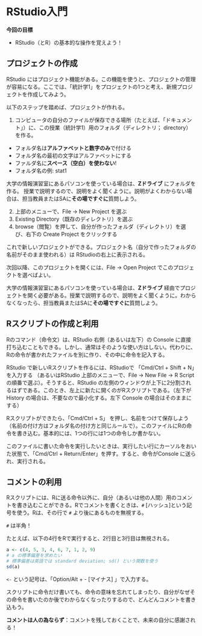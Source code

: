 # RStudio入門

**今回の目標**

-   RStudio（とR）の基本的な操作を覚えよう！

## プロジェクトの作成 {#sec-projects}

RStudio にはプロジェクト機能がある。この機能を使うと、プロジェクトの管理が容易になる。ここでは、「統計学1」をプロジェクトの1つと考え、新規プロジェクトを作成してみよう。

以下のステップを踏めば、プロジェクトが作れる。

1.  コンピュータの自分のファイルが保存できる場所（たとえば、「ドキュメント」）に、この授業（統計学1）用のフォルダ（ディレクトリ； directory）を作る。

-   フォルダ名は**アルファベットと数字のみ**で付ける
-   フォルダ名の最初の文字はアルファベットにする
-   ファルダ名に**スペース（空白）を使わない**!
-   フォルダ名の例: stat1

::: callout-important
大学の情報演習室にあるパソコンを使っている場合は、**Zドライブ** にフォルダを作る。 授業で説明するので、説明をよく聞くように。説明がよくわからない場合は、担当教員またはSAに**その場ですぐに**質問しよう。
:::

2.  上部のメニューで、File -\> New Project を選ぶ
3.  Existing Directory（既存のディレクトリ）を選ぶ
4.  browse（閲覧）を押して、自分が作ったフォルダ（ディレクトリ）を選び、右下の Create Project をクリックする

これで新しいプロジェクトができる。プロジェクト名（自分で作ったフォルダの名前がそのまま使われる）は RStudioの右上に表示される。

次回以降、このプロジェクトを開くには、File -\> Open Project でこのプロジェクトを選べばよい。

::: callout-important
大学の情報演習室にあるパソコンを使っている場合は、**Zドライブ** 経由でプロジェクトを開く必要がある。授業で説明するので、説明をよく聞くように。わからなくなったら、担当教員またはSAに**その場ですぐに**質問しよう。
:::

## Rスクリプトの作成と利用 {#sec-scripts}

Rのコマンド（命令文）は、RStudio 右側（あるいは左下）の Console に直接打ち込むこともできる。しかし、通常はそのような使い方はしない。代わりに、Rの命令が書かれたファイルを別に作り、その中に命令を記入する。

RStudio で新しいRスクリプトを作るには、RStudioで 「Cmd/Ctrl + Shift + N」を入力する （あるいはRStudio 上部のメニューで、File -\> New File -\> R Script の順番で選ぶ）。そうすると、RStudio の左側のウィンドウが上下に2分割されるはずである。このとき、左上に新たに開くのがRスクリプトである。（左下が History の場合は、不要なので最小化する。左下 Console の場合はそのままにする）

Rスクリプトができたら、「Cmd/Ctrl + S」 を押し、名前をつけて保存しよう（名前の付け方はフォルダ名の付け方と同じルールで）。このファイルにRの命令を書き込む。基本的には、1つの行には1つの命令しか書かない。

このファイルに書いた命令を実行したいときは、実行したい行にカーソルをおいた状態で、「Cmd/Ctrl + Return/Enter」を押す。すると、命令がConsole に送られ、実行される。

## コメントの利用 {#sec-comments}

Rスクリプトには、Rに送る命令以外に、自分（あるいは他の人間）用のコメントを書き込むことができる。Rでコメントを書くときは、`#` \[ハッシュ\]という記号を使う。Rは、その行で `#` より後にあるものを無視する。

::: callout-warning
`#` は半角！
:::

たとえば、以下の4行をRで実行すると、2行目と3行目は無視される。

```r
a <- c(4, 5, 3, 4, 6, 7, 1, 2, 9)
# a の標準偏差を求めたい
# 標準偏差は英語では standard deviation; sd() という関数を使う
sd(a)
```

::: callout-tip
`<-` という記号は、「Option/Alt + - \[マイナス\] 」で入力する。
:::

スクリプトに命令だけ書いても、命令の意味を忘れてしまったり、自分がなぜその命令を書いたのか後でわからなくなったりするので、どんどんコメントを書き込もう。

::: callout-important
**コメントは人の為ならず**：コメントを残しておくことで、未来の自分に感謝される！
:::
